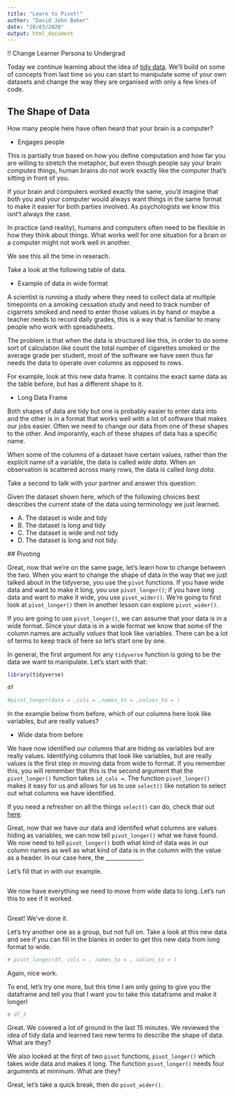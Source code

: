 ```yaml
---
title: "Learn to Pivot!"
author: "David John Baker"
date: "20/03/2020"
output: html_document
---
```


!! Change Learner Persona to Undergrad 

Today we continue learning about the idea of [tidy data](https://r4ds.had.co.nz/tidy-data.html).
We'll build on some of concepts from last time so you can start to manipulate some of your own datasets and change the way they are organised with only a few lines of code.

## The Shape of Data 

How many people here have often heard that your brain is a computer?

* Engages people

This is partially true based on how you define computation and how far you are willing to stretch the metaphor, but even though people say your brain _computes_ things, human brains do not work exactly like the computer that's sitting in front of you. 

If your brain and computers worked exactly the same, you'd imagine that both you and your computer would always want things in the same format to make it easier for both parties involved.
As psychologists we know this isnt't always the case.

In practice (and reality), humans and computers often need to be flexible in how they think about things.
What works well for one situation for a brain or a computer might not work well in another.

We see this all the time in reserach.

Take a look at the following table of data.

* Example of data in wide format 

A scientist is running a study where they need to collect data at multiple timepoints on a smoking cessation study and need to track number of cigarrets smoked and need to enter those values in by hand or maybe a teacher needs to record daily grades, this is a way that is familiar to many people who work with spreadsheets.

The problem is that when the data is structured like this, in order to do some sort of calculation like count the total number of cigarettes smoked or the average grade per student, most of the software we have seen thus far needs the data to operate over columns as opposed to rows. 

For example, look at this new data frame.
It contains the exact same data as the table before, but has a different shape to it.

* Long Data Frame

Both shapes of data are tidy but one is probably easier to enter data into and the other is in a format that works well with a lot of software that makes our jobs easier.
Often we need to change our data from one of these shapes to the other.
And imporantly, each of these shapes of data has a specific name.

When some of the columns of a dataset have certain values, rather than the explicit name of a variable, the data is called *wide data*.
When an observation is scattered across many rows, the data is called *long data*. 

Take a second to talk with your partner and answer this question:

Given the dataset shown here, which of the following choices best describes the current state of the data using terminology we just learned.

- A. The dataset is wide and tidy
- B. The dataset is long and tidy
- C. The dataset is wide and not tidy
- D. The dataset is long and not tidy.

## Pivoting 

Great, now that we're on the same page, let's learn how to change between the two.
When you want to change the shape of data in the way that we just talked about in the tidyverse, you use the `pivot` functions.
If you have wide data and want to make it long, you use `pivot_longer()`; if you have long data and want to make it wide, you use `pivot_wider()`.
We're going to first look at `pivot_longer()` then in another lesson can explore `pivot_wider()`.

If you are going to use `pivot_longer()`, we can assume that your data is in a wide format.
Since your data is in a wide format we know that some of the column names are actually _values_ that look like variables.
There can be a lot of terms to keep track of here so let's start one by one.

In general, the first argument for any `tidyverse` function is going to be the data we want to manipulate.
Let's start with that:

```r
library(tidyverse)

df 

#pivot_longer(data = ,cols = ,names_to = ,values_to = )
```


In the example below from before, which of our columns here look like variables, but are really values?

* Wide data from before

We have now identified our columns that are hiding as variables but are really values.
Identifying columns that look like variables, but are really values is the first step in moving data from wide to format.
If you remember this, you will remember that this is the second argument that the `pivot_longer()`  function takes `id_cols =`.
The function `pivot_longer()` makes it easy for us and allows for us to use `select()` like notation to select out what columns we have identified.

If you need a refresher on all the things `select()` can do, check that out [here]().

Great, now that we have our data and identifed what columns are values hiding as variables, we can now tell `pivot_longer()` what we have found.
We now need to tell `pivot_longer()` both what kind of data was in our column names as well as what kind of data is in the column with the value as a header.
In our case here, the _____________.

Let's fill that in with our example.

```r

```


We now have everything we need to move from wide data to long.
Let's run this to see if it worked.

```r

```

Great! 
We've done it.

Let's try another one as a group, but not full on.
Take a look at this new data and see if you can fill in the blanks in order to get this new data from long format to wide.


```r
# pivot_longer(df, cols = , names_to = , values_to = )

```

Again, nice work.

To end, let's try one more, but this time I am only going to give you the dataframe and tell you that I want you to take this dataframe and make it longer!

```r
# df_3
```


Great.
We covered a lot of ground in the last 15 minutes.
We reviewed the idea of tidy data and learned two new terms to describe the shape of data.
What are they?

We also looked at the first of two `pivot` functions, `pivot_longer()` which takes wide data and makes it long.
The function `pivot_longer()` needs four arguments at miminum.
What are they?

Great, let's take a quick break, then do `pivot_wider()`.

